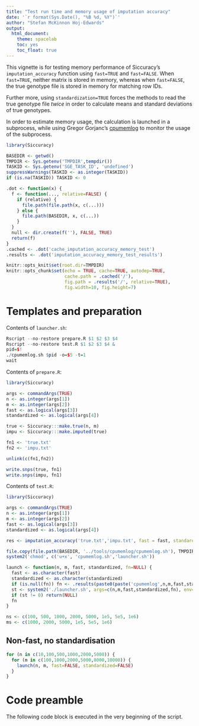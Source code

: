 ```yaml
---
title: "Test run time and memory usage of imputation accuracy"
date: '`r format(Sys.Date(), "%B %d, %Y")`'
author: "Stefan McKinnon Hoj-Edwards"
output: 
  html_document: 
    theme: spacelab
    toc: yes
    toc_float: true
---
```


This vignette is for testing memory performance of Siccuracy's `imputation_accuracy` function using 
`fast=TRUE` and `fast=FALSE`. When `fast=TRUE`, neither matrix is stored in memory, whereas when `fast=FALSE`,
the true genotype file is stored in memory for matching row IDs.

Further more, using `standardization=TRUE` forces the methods to read the true genotype file *twice* in order to calculate means and standard deviations of true genotypes.

In order to estimate memory usage, the calculation is launched in a subprocess, while using Gregor Gorjanc's [cpumemlog](https://github.com/gregorgorjanc/cpumemlog) to monitor the usage of the subprocess.

```r
library(Siccuracy)

BASEDIR <- getwd()
TMPDIR <- Sys.getenv('TMPDIR',tempdir())
TASKID <- Sys.getenv('SGE_TASK_ID', 'undefined')
suppressWarnings(TASKID <- as.integer(TASKID))
if (is.na(TASKID)) TASKID <- 0

.dot <- function(x) {
  f <- function(..., relative=FALSE) {
    if (relative) {
      file.path(file.path(x, c(...)))
    } else {
      file.path(BASEDIR, x, c(...))
    }
  } 
  null <- dir.create(f(''), FALSE, TRUE)
  return(f)
}
.cached <- .dot('cache_imputation_accuracy_memory_test')
.results <- .dot('imputation_accuracy_memory_test_results')

knitr::opts_knit$set(root.dir=TMPDIR)
knitr::opts_chunk$set(echo = TRUE, cache=TRUE, autodep=TRUE, 
                      cache.path = .cached('/'), 
                      fig.path = .results('/', relative=TRUE), 
                      fig.width=10, fig.height=7)


```

# Templates and preparation

Contents of `launcher.sh`:
```r
Rscript --no-restore prepare.R $1 $2 $3 $4
Rscript --no-restore test.R $1 $2 $3 $4 &
pid=$!
./cpumemlog.sh $pid -o=$5 -t=1
wait
```

Contents of `prepare.R`:
```r
library(Siccuracy)

args <- commandArgs(TRUE)
n <- as.integer(args[1])
m <- as.integer(args[2])
fast <- as.logical(args[3])
standardized <- as.logical(args[4])

true <- Siccuracy:::make.true(n, m)
impu <- Siccuracy:::make.imputed(true)

fn1 <- 'true.txt'
fn2 <- 'impu.txt'

unlink(c(fn1,fn2))

write.snps(true, fn1)
write.snps(impu, fn1)
```

Contents of `test.R`:

```r
library(Siccuracy)

args <- commandArgs(TRUE)
n <- as.integer(args[1])
m <- as.integer(args[2])
fast <- as.logical(args[3])
standardized <- as.logical(args[4])

res <- imputation_accuracy('true.txt','impu.txt', fast = fast, standardized = standardized)
```

```r
file.copy(file.path(BASEDIR, '../tools/cpumemlog/cpumemlog.sh'), TMPDIR, overwrite = TRUE)
system2('chmod', c('u+x', 'cpumemlog.sh','launcher.sh'))

launch <- function(n, m, fast, standardized, fn=NULL) {
  fast <- as.character(fast)
  standardized <- as.character(standardized)
  if (is.null(fn)) fn <- .results(paste0(paste('cpumemlog',n,m,fast,standardized,sep='_'), '.txt'))
  st <- system2('./launcher.sh', args=c(n,m,fast,standardized,fn), env=paste0('R_LIBS=', paste(.libPaths(), collapse=':')))
  if (st != 0) return(NULL)
  fn
}

ns <- c(100, 500, 1000, 2000, 5000, 1e5, 5e5, 1e6)
ms <- c(1000, 2000, 5000, 1e5, 5e5, 1e6)
```

## Non-fast, no standardisation

```r
for (n in c(10,100,500,1000,2000,5000)) {
  for (m in c(100,1000,2000,5000,8000,10000)) {
    launch(n, m, fast=FALSE, standardized=FALSE)
  }
}
```


# Code preamble

The following code block is executed in the very beginning of the script.
```r
```